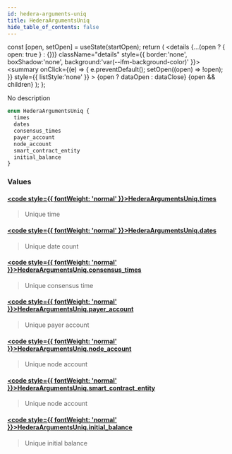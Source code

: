```yaml
---
id: hedera-arguments-uniq
title: HederaArgumentsUniq
hide_table_of_contents: false
---
```







  const [open, setOpen] = useState(startOpen);
  return (
    <details {...(open ? { open: true } : {})} className="details" style={{ border:'none', boxShadow:'none', background:'var(--ifm-background-color)' }}>
      <summary
        onClick={(e) => {
          e.preventDefault();
          setOpen((open) => !open);
        }}
        style={{ listStyle:'none' }}
      >
      {open ? dataOpen : dataClose}
      </summary>
      {open && children}
    </details>
  );
};








No description


```graphql
enum HederaArgumentsUniq {
  times
  dates
  consensus_times
  payer_account
  node_account
  smart_contract_entity
  initial_balance
}
```




### Values

#### [<code style={{ fontWeight: 'normal' }}>HederaArgumentsUniq.<b>times</b></code>](#)  
> 
> 
> Unique time
> 

#### [<code style={{ fontWeight: 'normal' }}>HederaArgumentsUniq.<b>dates</b></code>](#)  
> 
> 
> Unique date count
> 

#### [<code style={{ fontWeight: 'normal' }}>HederaArgumentsUniq.<b>consensus_times</b></code>](#)  
> 
> 
> Unique consensus time
> 

#### [<code style={{ fontWeight: 'normal' }}>HederaArgumentsUniq.<b>payer_account</b></code>](#)  
> 
> 
> Unique payer account
> 

#### [<code style={{ fontWeight: 'normal' }}>HederaArgumentsUniq.<b>node_account</b></code>](#)  
> 
> 
> Unique node account
> 

#### [<code style={{ fontWeight: 'normal' }}>HederaArgumentsUniq.<b>smart_contract_entity</b></code>](#)  
> 
> 
> Unique node account
> 

#### [<code style={{ fontWeight: 'normal' }}>HederaArgumentsUniq.<b>initial_balance</b></code>](#)  
> 
> 
> Unique initial balance
> 



